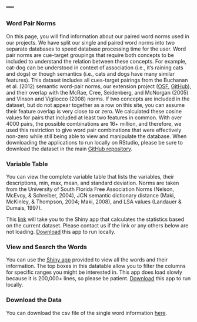 ---
---
<p>

### Word Pair Norms

On this page, you will find information about our paired word norms used in our projects. We have split our single and paired word norms into two separate databases to speed database processing time for the user. Word pair norms are cue-target groupings that require both concepts to be included to understand the relation between these concepts. For example, cat-dog can be understood in context of association (i.e., it's raining cats and dogs) or though semantics (i.e., cats and dogs have many similar features). This dataset includes all cues-target pairings from the Buchanan et al. (2012) semantic word-pair norms, our extension project ([OSF](https://osf.io/cjyzw/),  [GitHub](https://github.com/doomlab/Word-Norms-2)), and their overlap with the McRae, Cree, Seidenberg, and McNorgan (2005) and Vinson and Vigliocco (2008) norms. If two concepts are included in the dataset, but do not appear together as a row on this site, you can assume their feature overlap is very close to or zero. We calculated these cosine values for pairs that included at least two features in common. With over 4000 pairs, the possible combinations are 16+ million, and therefore, we used this restriction to give word pair combinations that were effectively non-zero while still being able to view and manipulate the database. When downloading the applications to run locally on RStudio, please be sure to download the dataset in the main [GitHub repository](https://github.com/doomlab/shiny-server/tree/master/lab).

### Variable Table

You can view the complete variable table that lists the variables, their descriptions, min, max, mean, and standard deviation. Norms are taken from the University of South Florida Free Association Norms (Nelson, McEvoy, & Schreiber, 2004), JCN semantic dictionary distance (Maki, McKinley, & Thompson, 2004; Maki, 2008), and LSA values (Landauer & Dumais, 1997).

This [link](http://96.242.30.151:3838/lab/double_var_table) will take you to the Shiny app that calculates the statistics based on the current dataset. Please contact us if the link or any others below are not loading. [Download](https://github.com/doomlab/shiny-server/tree/master/lab/double_var_table) this app to run locally.

### View and Search the Words

You can use the [Shiny app](http://96.242.30.151:3838/lab/double_words/) provided to view all the words and their information. The top boxes in this datatable allow you to filter the columns for specific ranges you might be interested in. This app does load slowly because it is 200,000+ lines, so please be patient. [Download](https://github.com/doomlab/shiny-server/tree/master/lab/double_words) this app to run locally.

### Download the Data

You can download the csv file of the single word information [here](https://github.com/doomlab/shiny-server/blob/master/lab/double_words.csv).